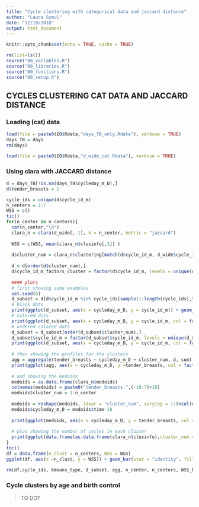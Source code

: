 ```yaml
---
title: "Cycle clustering with categorical data and jaccard distance"
author: "Laura Symul"
date: "12/10/2018"
output: html_document
---
```





```r
knitr::opts_chunk$set(echo = TRUE, cache = TRUE)
```



```r
rm(list=ls())
source("00_variables.R")
source("00_libraries.R")
source("00_functions.R")
source("00_setup.R")
```



##  CYCLES CLUSTERING CAT DATA AND JACCARD DISTANCE


### Loading (cat) data


```r
load(file = paste0(IO$Rdata,"days_TB_only.Rdata"), verbose = TRUE)
days_TB = days
rm(days)
```

```r

load(file = paste0(IO$Rdata,"d_wide_cat.Rdata"), verbose = TRUE)

```

### Using clara with JACCARD distance

```r
d = days_TB[!is.na(days_TB$cycleday_m_D),]
d$tender_breasts = 1
```


```r
cycle_ids = unique(d$cycle_id_m)
n_centers = 1:7
WSS = c()
tic()
for(n_center in n_centers){
  cat(n_center,"\n")
  clara_n = clara(d_wide[,-1], k = n_center, metric = "jaccard")
  
  WSS = c(WSS, mean(clara_n$clusinfo[,3]) )
  
  d$cluster_num = clara_n$clustering[match(d$cycle_id_m, d_wide$cycle_id_m)]
  
  d = d[order(d$cluster_num),]
  d$cycle_id_m_factors_cluster = factor(d$cycle_id_m, levels = unique(d$cycle_id_m))
  
  #### plots
  # first showing some examples
  set.seed(6)
  d_subset = d[d$cycle_id_m %in% cycle_ids[sample(1:length(cycle_ids),50)],]
  # black dots
  print(ggplot(d_subset, aes(x = cycleday_m_D, y = cycle_id_m)) + geom_point() )
  # colored dots
  print(ggplot(d_subset, aes(x = cycleday_m_D, y = cycle_id_m, col = factor(cluster_num))) + geom_point()+ guides(col = FALSE))
  # ordered colored dots
  d_subset = d_subset[order(d_subset$cluster_num),]
  d_subset$cycle_id_m = factor(d_subset$cycle_id_m, levels = unique(d_subset$cycle_id_m))
  print(ggplot(d_subset, aes(x = cycleday_m_D, y = cycle_id_m, col = factor(cluster_num))) + geom_point()+ guides(col = FALSE))
  
  # then showing the profiles for the clusters
  agg = aggregate(tender_breasts ~ cycleday_m_D + cluster_num, d, sum)
  print(ggplot(agg, aes(x = cycleday_m_D, y =tender_breasts, col = factor(cluster_num))) + geom_line() + facet_grid(cluster_num ~.))
  
  # and showing the medoids
  medoids = as.data.frame(clara_n$medoids)
  colnames(medoids) = paste0("tender_breasts.",(-18:7)+18)
  medoids$cluster_num = 1:n_center
  
  medoids = reshape(medoids, idvar = "cluster_num", varying = 1:(ncol(medoids)-1), direction = "long")
  medoids$cycleday_m_D = medoids$time-18
  
  print(ggplot(medoids, aes(x = cycleday_m_D, y = tender_breasts, col =  factor(cluster_num)))+geom_hline(yintercept = 0) + geom_line(size = 1.5)+ facet_grid(cluster_num ~.))
  
  # plus showing the number of cycles in each cluster
  print(ggplot(data.frame(as.data.frame(clara_n$clusinfo),cluster_num = 1:n_center), aes(x = cluster_num, y = size, fill = factor(cluster_num))) + geom_bar(stat = "identity")+ guides(fill = FALSE))
}
toc()
df = data.frame(n_clust = n_centers, WSS = WSS)
ggplot(df, aes(x =n_clust, y = WSS)) + geom_bar(stat = "identity", fill = "steelblue2")

rm(df,cycle_ids, kmeans_type, d_subset, agg, n_center, n_centers, WSS_k_tot.withinss)
```






### Cycle clusters by age and birth control

> TO DO?

